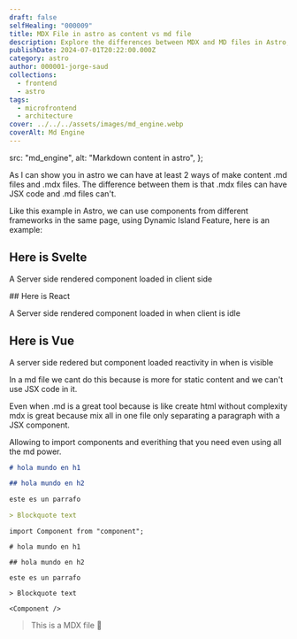 ```yaml
---
draft: false
selfHealing: "000009"
title: MDX File in astro as content vs md file
description: Explore the differences between MDX and MD files in Astro, and learn how to leverage JSX for dynamic content integration.
publishDate: 2024-07-01T20:22:00.000Z
category: astro
author: 000001-jorge-saud
collections:
  - frontend
  - astro
tags:
  - microfrontend
  - architecture
cover: ../../../assets/images/md_engine.webp
coverAlt: Md Engine
---
```


  src: "md_engine",
  alt: "Markdown content in astro",
};

As I can show you in astro we can have at least 2 ways of make content .md files and .mdx files. The difference between them is that .mdx files can have JSX code and .md files can't.

Like this example in Astro, we can use components from different frameworks in the same page, using Dynamic Island Feature, here is an example:

## Here is Svelte

A Server side rendered component loaded in client side
<div>
<ButtonSvelte client:load></ButtonSvelte>
</div>
## Here is React

A Server side rendered component loaded in when client is idle
<div>
<ButtonReact
  client:idle
  title="Increment Count React"
/>
</div>
<div class="h-screen"></div>

## Here is Vue

A server side redered but component loaded reactivity in when is visible
<div>
<ButtonVue client:visible />
</div>
In a md file we cant do this because is more for static content and we can't use JSX code in it.

Even when .md is a great tool because is like create html without complexity mdx is great because mix all in one file only separating a paragraph with a JSX component.

Allowing to import components and everithing that you need even using all the md power.

```md
# hola mundo en h1

## hola mundo en h2

este es un parrafo

> Blockquote text
```

```mdx
import Component from "component";

# hola mundo en h1

## hola mundo en h2

este es un parrafo

> Blockquote text

<Component />
```

> This is a MDX file 💌

